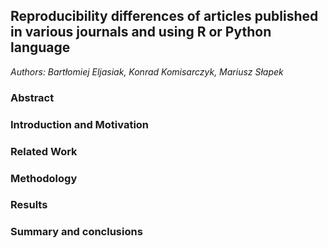 ## Reproducibility differences of articles published in various journals and using R or Python language

*Authors: Bartłomiej Eljasiak, Konrad Komisarczyk, Mariusz Słapek*

### Abstract


### Introduction and Motivation


### Related Work


### Methodology


### Results


### Summary and conclusions 

